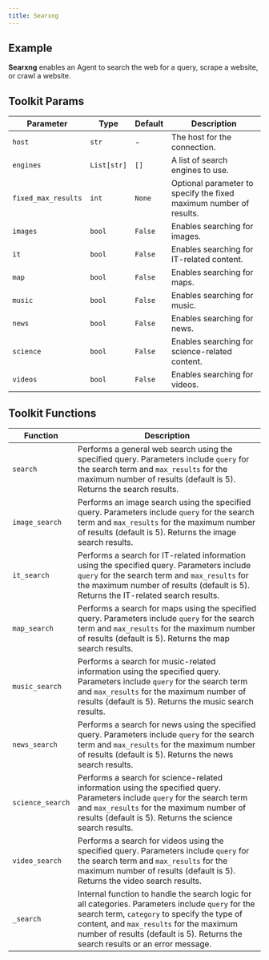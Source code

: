 ```yaml
---
title: Searxng
---
```


## Example

**Searxng** enables an Agent to search the web for a query, scrape a website, or crawl a website.

## Toolkit Params

| Parameter | Type | Default | Description |
|-----------|------|---------|-------------|
| `host` | `str` | - | The host for the connection. |
| `engines` | `List[str]` | `[]` | A list of search engines to use. |
| `fixed_max_results` | `int` | `None` | Optional parameter to specify the fixed maximum number of results. |
| `images` | `bool` | `False` | Enables searching for images. |
| `it` | `bool` | `False` | Enables searching for IT-related content. |
| `map` | `bool` | `False` | Enables searching for maps. |
| `music` | `bool` | `False` | Enables searching for music. |
| `news` | `bool` | `False` | Enables searching for news. |
| `science` | `bool` | `False` | Enables searching for science-related content. |
| `videos` | `bool` | `False` | Enables searching for videos. |

## Toolkit Functions

| Function | Description |
|----------|-------------|
| `search` | Performs a general web search using the specified query. Parameters include `query` for the search term and `max_results` for the maximum number of results (default is 5). Returns the search results. |
| `image_search` | Performs an image search using the specified query. Parameters include `query` for the search term and `max_results` for the maximum number of results (default is 5). Returns the image search results. |
| `it_search` | Performs a search for IT-related information using the specified query. Parameters include `query` for the search term and `max_results` for the maximum number of results (default is 5). Returns the IT-related search results. |
| `map_search` | Performs a search for maps using the specified query. Parameters include `query` for the search term and `max_results` for the maximum number of results (default is 5). Returns the map search results. |
| `music_search` | Performs a search for music-related information using the specified query. Parameters include `query` for the search term and `max_results` for the maximum number of results (default is 5). Returns the music search results. |
| `news_search` | Performs a search for news using the specified query. Parameters include `query` for the search term and `max_results` for the maximum number of results (default is 5). Returns the news search results. |
| `science_search` | Performs a search for science-related information using the specified query. Parameters include `query` for the search term and `max_results` for the maximum number of results (default is 5). Returns the science search results. |
| `video_search` | Performs a search for videos using the specified query. Parameters include `query` for the search term and `max_results` for the maximum number of results (default is 5). Returns the video search results. |
| `_search` | Internal function to handle the search logic for all categories. Parameters include `query` for the search term, `category` to specify the type of content, and `max_results` for the maximum number of results (default is 5). Returns the search results or an error message. |
